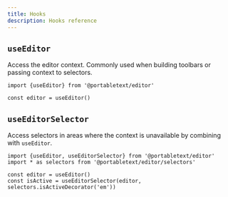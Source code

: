 ```yaml
---
title: Hooks
description: Hooks reference
---
```


## `useEditor`

Access the editor context. Commonly used when building toolbars or passing context to selectors.

```tsx
import {useEditor} from '@portabletext/editor'

const editor = useEditor()
```

## `useEditorSelector`

Access selectors in areas where the context is unavailable by combining with `useEditor`.

```tsx
import {useEditor, useEditorSelector} from '@portabletext/editor'
import * as selectors from '@portabletext/editor/selectors'

const editor = useEditor()
const isActive = useEditorSelector(editor, selectors.isActiveDecorator('em'))
```
